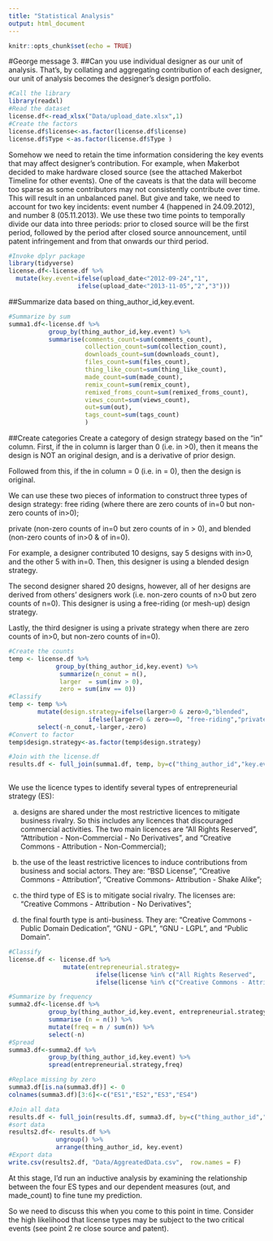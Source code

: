 ```yaml
---
title: "Statistical Analysis"
output: html_document
---
```


```r
knitr::opts_chunk$set(echo = TRUE)
```

#George message 3.
##Can you use individual designer as our unit of analysis.
That's, by collating and aggregating contribution of each designer, our unit of analysis becomes the designer's design portfolio. 

```r
#Call the library
library(readxl)
#Read the dataset
license.df<-read_xlsx("Data/upload_date.xlsx",1)
#Create the factors
license.df$license<-as.factor(license.df$license)
license.df$Type <-as.factor(license.df$Type )
```


Somehow we need to retain the time information considering the key events that may affect designer's contribution. For example, when Makerbot decided to make hardware closed source (see the attached Makerbot Timeline for other events). One of the caveats is that the data will become too sparse as some contributors may not consistently contribute over time. This will result in an unbalanced panel. But give and take, we need to account for two key incidents:  event number 4 (happened in 24.09.2012), and number 8 (05.11.2013). We use these two time points to temporally divide our data into three periods: prior to closed source will be the first period, followed by the period after closed source announcement, until patent infringement and from that onwards our third period.


```r
#Invoke dplyr package
library(tidyverse)
license.df<-license.df %>% 
  mutate(key.event=ifelse(upload_date<"2012-09-24","1",
                   ifelse(upload_date<"2013-11-05","2","3")))
```


##Summarize data based on thing_author_id,key.event.

```r
#Summarize by sum
summa1.df<-license.df %>% 
           group_by(thing_author_id,key.event) %>% 
           summarise(comments_count=sum(comments_count),
                     collection_count=sum(collection_count),
                     downloads_count=sum(downloads_count),
                     files_count=sum(files_count),
                     thing_like_count=sum(thing_like_count),
                     made_count=sum(made_count),
                     remix_count=sum(remix_count),
                     remixed_froms_count=sum(remixed_froms_count),
                     views_count=sum(views_count),
                     out=sum(out),
                     tags_count=sum(tags_count)
                     )
```


##Create categories
Create a category of design strategy based on the "in" column. First, if the in column is larger than 0 (i.e. in >0), then it means the design is NOT an original design, and is a derivative of prior design. 

Followed from this, if the in column = 0 (i.e. in = 0), then the design is original.  


We can use these two pieces of information to construct three types of design strategy: free riding (where there are zero counts of in=0 but non-zero counts of in>0); 

private (non-zero counts of in=0 but zero counts of in > 0), and blended (non-zero counts of  in>0 &  of in=0).

For example, a designer contributed 10 designs, say 5 designs with in>0, and the other 5 with in=0. Then, this designer is using a blended design strategy. 

The second designer shared 20 designs, however, all of her designs are derived from others' designers work (i.e. non-zero counts of n>0  but zero counts of n=0). This designer is using a free-riding (or mesh-up) design strategy.


Lastly, the third designer is using a private strategy when there are zero counts of in>0, but non-zero counts of in=0).  


```r
#Create the counts
temp <- license.df %>% 
             group_by(thing_author_id,key.event) %>% 
              summarize(n_conut = n(),
              larger  = sum(inv > 0),
              zero = sum(inv == 0))
#Classify
temp <- temp %>% 
        mutate(design.strategy=ifelse(larger>0 & zero>0,"blended",
                      ifelse(larger>0 & zero==0, "free-riding","private"))) %>% 
        select(-n_conut,-larger,-zero)
#Convert to factor
temp$design.strategy<-as.factor(temp$design.strategy)   

#Join with the license.df
results.df <- full_join(summa1.df, temp, by=c("thing_author_id","key.event"))
              
```


We use the licence types to identify several types of entrepreneurial strategy (ES): 

a. designs are shared under the most restrictive licences to mitigate business rivalry. So this includes any licences that discouraged commercial activities. The two main licences are "All Rights Reserved", "Attribution - Non-Commercial - No Derivatives", and "Creative Commons - Attribution - Non-Commercial); 

b. the use of the least restrictive licences to induce contributions from business and social actors. They are: "BSD License", "Creative Commons - Attribution", "Creative Commons- Attribution - Shake Alike";

c. the third type of ES is to mitigate social rivalry. The licenses are: "Creative Commons - Attribution - No Derivatives"; 
 
d. the final fourth type is anti-business. They are: "Creative Commons - Public Domain Dedication", "GNU - GPL", "GNU - LGPL", and "Public Domain".

```r
#Classify
license.df <- license.df %>% 
               mutate(entrepreneurial.strategy=
                        ifelse(license %in% c("All Rights Reserved",   "Attribution - Non-Commercial - No Derivatives","Attribution - Non-Commercial - Share Alike","Creative Commons - Attribution - Non-Commercial"),"1",   ifelse(license %in% c("BSD License", "Creative Commons - Attribution", "Creative Commons - Attribution - Share Alike"),"2",
                        ifelse(license %in% c("Creative Commons - Attribution - No Derivatives"),"3","4"))))

#Summarize by frequency
summa2.df<-license.df %>% 
           group_by(thing_author_id,key.event, entrepreneurial.strategy) %>% 
           summarise (n = n()) %>%
           mutate(freq = n / sum(n)) %>% 
           select(-n)
#Spread
summa3.df<-summa2.df %>% 
           group_by(thing_author_id,key.event) %>% 
           spread(entrepreneurial.strategy,freq)

#Replace missing by zero
summa3.df[is.na(summa3.df)] <- 0
colnames(summa3.df)[3:6]<-c("ES1","ES2","ES3","ES4")

#Join all data
results.df <- full_join(results.df, summa3.df, by=c("thing_author_id","key.event"))
#sort data
results2.df<- results.df %>% 
             ungroup() %>%
             arrange(thing_author_id, key.event)
#Export data
write.csv(results2.df, "Data/AggreatedData.csv",  row.names = F)
```


At this stage, I'd run an inductive analysis by examining the relationship between the four ES types and our dependent measures (out, and made_count) to fine tune my prediction.


So we need to discuss this when you come to this point in time. Consider the high likelihood that license types may be subject to the two critical events (see point 2 re close source and patent). 


